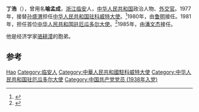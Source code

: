 {{Otheruses|丁浩}}
'''丁浩'''（{{bd|？|}}），曾用名'''喻孟成'''，[[浙江|浙江]][[临安|临安]]人，[[中华人民共和国|中华人民共和国]]政治人物、[[外交官|外交官]]。1977年，接替[[孙盛渭|孙盛渭]]担任[[中国驻科威特大使列表|中华人民共和国驻科威特大使]]。<ref>{{cite web |title = 驻科威特历任大使 |url = http://www.fmprc.gov.cn/mfa_chn/ziliao_611306/wjrw_611324/2167_611334/2169_611338/t9160.shtml |publisher = 中华人民共和国外交部 |accessdate = 2014-11-11 |archive-date = 2014-11-11 |archive-url = https://web.archive.org/web/20141111122629/http://www.fmprc.gov.cn/mfa_chn/ziliao_611306/wjrw_611324/2167_611334/2169_611338/t9160.shtml |dead-url = no }}</ref>1980年，由[[鲁明|鲁明]]接任。1981年，担任首位[[中国驻厄瓜多尔大使列表|中华人民共和国驻厄瓜多尔大使]]。<ref>{{cite web |title = 驻厄瓜多尔共和国历任大使 |url = http://www.fmprc.gov.cn/mfa_chn/ziliao_611306/wjrw_611324/2167_611334/2174_611348/t9284.shtml |publisher = 中华人民共和国外交部 |accessdate = 2014-11-11 |archive-date = 2014-11-11 |archive-url = https://web.archive.org/web/20141111092415/http://www.fmprc.gov.cn/mfa_chn/ziliao_611306/wjrw_611324/2167_611334/2174_611348/t9284.shtml |dead-url = no }}</ref>1985年，由[[潘文杰_(外交官)|潘文杰]]接任。

他是经济学家[[骆耕漠|骆耕漠]]的胞弟。

== 参考 ==
{{reflist}}

{{start box}}
{{s-dip}}
{{succession box|[[孙盛渭|孙盛渭]]|[[鲁明|鲁明]]|[[中国驻科威特大使列表|中华人民共和国驻科威特大使]]|1977年9月-1980年11月}}
{{succession box|首任|[[潘文杰_(外交官)|潘文杰]]|[[中国驻厄瓜多尔大使列表|中华人民共和国驻厄瓜多尔大使]]|1981年4月-1985年1月}}
{{end box}}
{{中华人民共和国官员小作品}}

{{Authority control}}
{{DEFAULTSORT:Ding丁}}
[[Category:丁姓|Hao]]
[[Category:临安人|Category:临安人]]
[[Category:中華人民共和國駐科威特大使|Category:中華人民共和國駐科威特大使]]
[[Category:中华人民共和国驻厄瓜多尔大使|Category:中华人民共和国驻厄瓜多尔大使]]
[[Category:中国共产党党员_(1938年入党)|Category:中国共产党党员 (1938年入党)]]